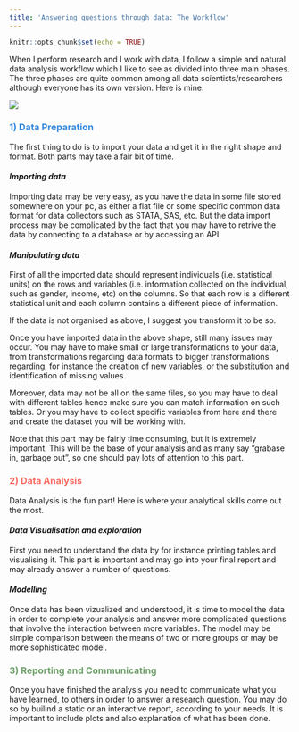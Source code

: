 ```yaml
---
title: 'Answering questions through data: The Workflow'
---
```


```r
knitr::opts_chunk$set(echo = TRUE)
```

When I perform research and I work with data, I follow a simple and natural data analysis workflow which I like to see as divided into three main phases. The three phases are quite common among all data scientists/researchers although everyone has its own version. Here is mine:


![](./data-workflow.png)


### <span style="color:#3288dd">__1) Data Preparation__</span>

The first thing to do is to import your data and get it in the right shape and format. Both parts may take a fair bit of time.

#### _Importing data_

Importing data may be very easy, as you have the data in some file stored somewhere on your pc, as either a flat file or some specific common data format for data collectors such as STATA, SAS, etc. But the data import process may be complicated by the fact that you may have to retrive the data by connecting to a database or by accessing an API.


#### _Manipulating data_

First of all the imported data should represent individuals (i.e. statistical units) on the rows and variables (i.e. information collected on the individual, such as gender, income, etc) on the columns. So that each row is a different statistical unit and each column contains a different piece of information.

If the data is not organised as above, I suggest you transform it to be so.

Once you have imported data in the above shape, still many issues may occur. You may have to make small or large transformations to your data, from transformations regarding data formats to bigger transformations regarding, for instance the creation of new variables, or the substitution and identification of missing values.

Moreover, data may not be all on the same files, so you may have to deal with different tables hence make sure you can match information on such tables. Or you may have to collect specific variables from here and there and create the dataset you will be working with.

Note that this part may be fairly time consuming, but it is extremely important. This will be the base of your analysis and as many say "grabase in, garbage out", so one should pay lots of attention to this part.


### <span style="color:#fa6b62">__2) Data Analysis__</span>

Data Analysis is the fun part! Here is where your analytical skills come out the most.


#### _Data Visualisation and exploration_

First you need to understand the data by for instance printing tables and visualising it. This part is important and may go into your final report and may already answer a number of questions.


#### _Modelling_

Once data has been vizualized and understood, it is time to model the data in order to complete your analysis and answer more complicated questions that involve the interaction between more variables. The model may be simple comparison between the means of two or more groups or may be more sophisticated model.


### <span style="color:#6fa06a">__3) Reporting and Communicating__</span>    

Once you have finished the analysis you need to communicate what you have learned, to others in order to answer a research question. You may do so by builind a static or an interactive report, according to your needs. It is important to include plots and also explanation of what has been done.


